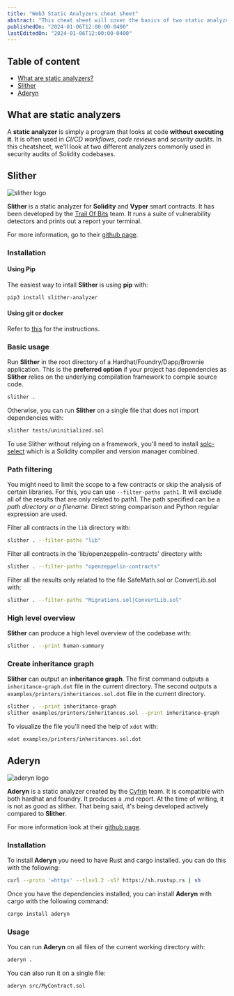 ```yaml
---
title: "Web3 Static Analyzers cheat sheet"
abstract: "This cheat sheet will cover the basics of two static analyzers for Solidity codebases: Slither and Aderyn."
publishedOn: "2024-01-06T12:00:00-0400"
lastEditedOn: "2024-01-06T12:00:00-0400"
---
```


## Table of content

- [What are static analyzers?](#what)
- [Slither](#slither)
- [Aderyn](#aderyn)

## <a id="what"></a>What are static analyzers

A **static analyzer** is simply a program that looks at code **without executing it**. It is often used in _CI/CD workflows_, _code reviews_ and _security audits_. In this cheatsheet, we'll look at two different analyzers commonly used in security audits of Solidity codebases.

## <a id="slither"></a>Slither

![slither logo](/images/slither_logo.png "Slither Logo")

**Slither** is a static analyzer for **Solidity** and **Vyper** smart contracts. It has been developed by the <a target="_blank" rel="noopener noreferrer" href="https://www.trailofbits.com/">Trail Of Bits</a> team. It runs a suite of vulnerability detectors and prints out a report your terminal.

For more information, go to their <a target="_blank" rel="noopener noreferrer" href="https://github.com/crytic/slither">github page</a>.

### Installation

#### Using Pip

The easiest way to intall **Slither** is using **pip** with:

```bash
pip3 install slither-analyzer
```

#### Using git or docker

Refer to <a target="_blank" rel="noopener noreferrer" href="https://github.com/crytic/slither?tab=readme-ov-file#using-git">this</a> for the instructions.

### Basic usage

Run **Slither** in the root directory of a Hardhat/Foundry/Dapp/Brownie application. This is the **preferred option** if your project has dependencies as **Slither** relies on the underlying compilation framework to compile source code.

```bash
slither .
```

Otherwise, you can run **Slither** on a single file that does not import dependencies with:

```bash
slither tests/uninitialized.sol
```

To use Slither without relying on a framework, you'll need to install <a target="_blank" rel="noopener noreferrer" href="https://github.com/crytic/solc-select">solc-select</a> which is a Solidity compiler and version manager combined.

### Path filtering

You might need to limit the scope to a few contracts or skip the analysis of certain libraries. For this, you can use `--filter-paths path1`. It will exclude all of the results that are only related to path1. The path specified can be a _path directory or a filename_. Direct string comparison and Python regular expression are used.

Filter all contracts in the `lib` directory with:

```bash
slither . --filter-paths "lib"
```

Filter all contracts in the 'lib/openzeppelin-contracts' directory with:

```bash
slither . --filter-paths "openzeppelin-contracts"
```

Filter all the results only related to the file SafeMath.sol or ConvertLib.sol with:

```bash
slither . --filter-paths "Migrations.sol|ConvertLib.sol"
```

### High level overview

**Slither** can produce a high level overview of the codebase with:

```bash
slither . --print human-summary
```

### Create inheritance graph

**Slither** can output an **inheritance graph**. The first command outputs a `inheritance-graph.dot` file in the current directory. The second outputs a `examples/printers/inheritances.sol.dot` file in the current directory.

```bash
slither . --print inheritance-graph
slither examples/printers/inheritances.sol --print inheritance-graph
```

To visualize the file you'll need the help of `xdot` with:

```bash
xdot examples/printers/inheritances.sol.dot
```

## <a id="aderyn"></a>Aderyn

![aderyn logo](/images/aderyn_logo.png "Aderyn Logo")

**Aderyn** is a static analyzer created by the <a target="_blank" rel="noopener noreferrer" href="https://www.cyfrin.io/">Cyfrin</a>
team. It is compatible with both hardhat and foundry. It produces a .md report. At the time of writing, it is not as good as slither. That being said, it's being developed actively compared to **Slither**.

For more information look at their <a target="_blank" rel="noopener noreferrer" href="https://github.com/Cyfrin/aderyn">github page</a>.

### Installation

To install **Aderyn** you need to have Rust and cargo installed. you can do this with the following:

```bash
curl --proto '=https' --tlsv1.2 -sSf https://sh.rustup.rs | sh
```

Once you have the dependencies installed, you can install **Aderyn** with cargo with the following command:

```bash
cargo install aderyn
```

### Usage

You can run **Aderyn** on all files of the current working directory with:

```bash
aderyn .
```

You can also run it on a single file:

```bash
aderyn src/MyContract.sol
```
